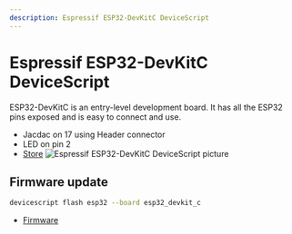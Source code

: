 ```yaml
---
description: Espressif ESP32-DevKitC DeviceScript
---
```

# Espressif ESP32-DevKitC DeviceScript

ESP32-DevKitC is an entry-level development board. It has all the ESP32 pins exposed and is easy to connect and use.


- Jacdac on 17 using Header connector
- LED on pin 2
- [Store](https://docs.espressif.com/projects/esp-idf/en/latest/esp32/hw-reference/esp32/get-started-devkitc.html)
![Espressif ESP32-DevKitC DeviceScript picture](https://microsoft.github.io/jacdac-docs/images/devices/espressif/esp32devkitcdevicescriptv40.catalog.jpg)

## Firmware update

```bash
devicescript flash esp32 --board esp32_devkit_c
```


- [Firmware](https://github.com/microsoft/jacdac-esp32/releases/latest/download/devicescript-esp32-esp32_devkit_c-0x1000.bin)